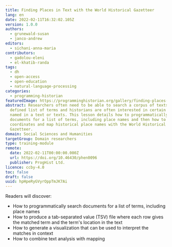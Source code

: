 ```yaml
---
title: Finding Places in Text with the World Historical Gazetteer
lang: en
date: 2022-02-11T16:32:02.105Z
version: 1.0.0
authors:
  - grunewald-susan
  - janco-andrew
editors:
  - sichani-anna-maria
contributors:
  - gadolou-eleni
  - el-khatib-randa
tags:
  - dh
  - open-access
  - open-education
  - natural-language-processing
categories:
  - programming-historian
featuredImage: https://programminghistorian.org/gallery/finding-places-world-historical-gazetteer.png
abstract: Researchers often need to be able to search a corpus of texts for a
  defined list of terms and historians are often interested in certain places
  named in a text or texts. This lesson details how to programmatically search
  documents for a list of terms, including place names and then how to obtain
  coordinates and map historical place names with the World Historical
  Gazetteer.
domain: Social Sciences and Humanities
targetGroup: Domain researchers
type: training-module
remote:
  date: 2022-02-11T00:00:00.000Z
  url: https://doi.org/10.46430/phen0096
  publisher: ProgHist Ltd.
licence: ccby-4.0
toc: false
draft: false
uuid: hpHpeRyGVyrOppTmJK7Ai
---
```

Readers will discover:

- How to programmatically search documents for a list of terms, including place names
- How to produce a tab-separated value (TSV) file where each row gives the matched term and the term's location in the text
- How to generate a visualization that can be used to interpret the matches in context
- How to combine text analysis with mapping
